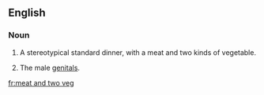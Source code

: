==English==
===Noun===
{{en-noun|-|sg=[[meat]] [[and]] [[two]] [[veg]]}}

# {{British|colloquial}} A stereotypical standard dinner, with a meat and two kinds of vegetable.
# {{British|slang}} The male [[genitals]].

[[fr:meat and two veg]]